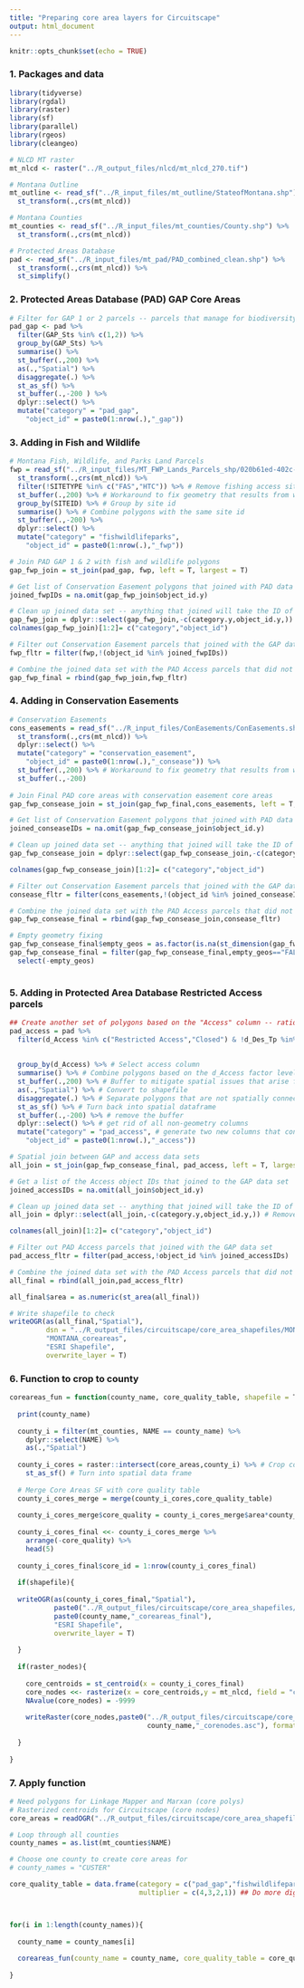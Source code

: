 ```yaml
---
title: "Preparing core area layers for Circuitscape"
output: html_document
---
```


```r
knitr::opts_chunk$set(echo = TRUE)
```

### 1. Packages and data
```r

library(tidyverse)
library(rgdal)
library(raster)
library(sf)
library(parallel)
library(rgeos)
library(cleangeo)

# NLCD MT raster
mt_nlcd <- raster("../R_output_files/nlcd/mt_nlcd_270.tif")

# Montana Outline
mt_outline <- read_sf("../R_input_files/mt_outline/StateofMontana.shp") %>% 
  st_transform(.,crs(mt_nlcd))

# Montana Counties
mt_counties <- read_sf("../R_input_files/mt_counties/County.shp") %>% 
  st_transform(.,crs(mt_nlcd))

# Protected Areas Database 
pad <- read_sf("../R_input_files/mt_pad/PAD_combined_clean.shp") %>%
  st_transform(.,crs(mt_nlcd)) %>% 
  st_simplify()

```

### 2. Protected Areas Database (PAD) GAP Core Areas
```r
# Filter for GAP 1 or 2 parcels -- parcels that manage for biodiversity
pad_gap <- pad %>% 
  filter(GAP_Sts %in% c(1,2)) %>% 
  group_by(GAP_Sts) %>% 
  summarise() %>% 
  st_buffer(.,200) %>% 
  as(.,"Spatial") %>%
  disaggregate(.) %>%
  st_as_sf() %>% 
  st_buffer(.,-200 ) %>% 
  dplyr::select() %>% 
  mutate("category" = "pad_gap",
    "object_id" = paste0(1:nrow(.),"_gap"))


```

### 3. Adding in Fish and Wildlife 
```r
# Montana Fish, Wildlife, and Parks Land Parcels
fwp = read_sf("../R_input_files/MT_FWP_Lands_Parcels_shp/020b61ed-402c-4012-8e4c-2bf60a7cd0fe202047-1-pd7i66.tiob.shp") %>% 
  st_transform(.,crs(mt_nlcd)) %>% 
  filter(!SITETYPE %in% c("FAS","HTC")) %>% # Remove fishing access sites and fish hatcheries
  st_buffer(.,200) %>% # Workaround to fix geometry that results from weird/convoluted boundaries
  group_by(SITEID) %>% # Group by site id
  summarise() %>% # Combine polygons with the same site id
  st_buffer(.,-200) %>% 
  dplyr::select() %>% 
  mutate("category" = "fishwildlifeparks",
    "object_id" = paste0(1:nrow(.),"_fwp"))

# Join PAD GAP 1 & 2 with fish and wildlife polygons
gap_fwp_join = st_join(pad_gap, fwp, left = T, largest = T)

# Get list of Conservation Easement polygons that joined with PAD data
joined_fwpIDs = na.omit(gap_fwp_join$object_id.y)

# Clean up joined data set -- anything that joined will take the ID of the Gap Status Polygon
gap_fwp_join = dplyr::select(gap_fwp_join,-c(category.y,object_id.y,)) # Remove columns from join associated with access data
colnames(gap_fwp_join)[1:2]= c("category","object_id")

# Filter out Conservation Easement parcels that joined with the GAP data set
fwp_fltr = filter(fwp,!(object_id %in% joined_fwpIDs))

# Combine the joined data set with the PAD Access parcels that did not join. 
gap_fwp_final = rbind(gap_fwp_join,fwp_fltr)

```


### 4. Adding in Conservation Easements
```r

# Conservation Easements
cons_easements = read_sf("../R_input_files/ConEasements/ConEasements.shp") %>% 
  st_transform(.,crs(mt_nlcd)) %>% 
  dplyr::select() %>% 
  mutate("category" = "conservation_easement",
    "object_id" = paste0(1:nrow(.),"_consease")) %>% 
  st_buffer(.,200) %>% # Workaround to fix geometry that results from weird/convoluted boundaries
  st_buffer(.,-200)
  
# Join Final PAD core areas with conservation easement core areas
gap_fwp_consease_join = st_join(gap_fwp_final,cons_easements, left = T, largest = T)

# Get list of Conservation Easement polygons that joined with PAD data
joined_conseaseIDs = na.omit(gap_fwp_consease_join$object_id.y)

# Clean up joined data set -- anything that joined will take the ID of the Gap Status Polygon
gap_fwp_consease_join = dplyr::select(gap_fwp_consease_join,-c(category.y,object_id.y,)) # Remove columns from join associated with access data

colnames(gap_fwp_consease_join)[1:2]= c("category","object_id")

# Filter out Conservation Easement parcels that joined with the GAP data set
consease_fltr = filter(cons_easements,!(object_id %in% joined_conseaseIDs))

# Combine the joined data set with the PAD Access parcels that did not join. 
gap_fwp_consease_final = rbind(gap_fwp_consease_join,consease_fltr)

# Empty geometry fixing
gap_fwp_consease_final$empty_geos = as.factor(is.na(st_dimension(gap_fwp_consease_final))) # find which one is empty
gap_fwp_consease_final = filter(gap_fwp_consease_final,empty_geos=="FALSE") %>%  # Filter out the empty one and remove the extra column
  select(-empty_geos)
    
```

### 5. Adding in Protected Area Database Restricted Access parcels
```r
## Create another set of polygons based on the "Access" column -- rationale is that many of these are manage or used a research for biodiversity, and many relatively natural places with closed or restricted access serve has habitat
pad_access = pad %>% 
  filter(d_Access %in% c("Restricted Access","Closed") & !d_Des_Tp %in% c("Agricultural Easement",
                                                                          "Private Agriculture",
                                                                          "Ranch Easement")) %>% 
  group_by(d_Access) %>% # Select access column
  summarise() %>% # Combine polygons based on the d_Access factor level
  st_buffer(.,200) %>% # Buffer to mitigate spatial issues that arise from complicated/convoluted polygon shapes
  as(.,"Spatial") %>% # Convert to shapefile
  disaggregate(.) %>% # Separate polygons that are not spatially connected
  st_as_sf() %>% # Turn back into spatial dataframe
  st_buffer(.,-200) %>% # remove the buffer
  dplyr::select() %>% # get rid of all non-geometry columns
  mutate("category" = "pad_access", # generate two new columns that contain the category and a unique ID
    "object_id" = paste0(1:nrow(.),"_access"))

# Spatial join between GAP and access data sets
all_join = st_join(gap_fwp_consease_final, pad_access, left = T, largest = T)

# Get a list of the Access object IDs that joined to the GAP data set
joined_accessIDs = na.omit(all_join$object_id.y)

# Clean up joined data set -- anything that joined will take the ID of the Gap Status Polygon
all_join = dplyr::select(all_join,-c(category.y,object_id.y,)) # Remove columns from join associated with access data

colnames(all_join)[1:2]= c("category","object_id")

# Filter out PAD Access parcels that joined with the GAP data set
pad_access_fltr = filter(pad_access,!object_id %in% joined_accessIDs)

# Combine the joined data set with the PAD Access parcels that did not join. 
all_final = rbind(all_join,pad_access_fltr)

all_final$area = as.numeric(st_area(all_final))

# Write shapefile to check
writeOGR(as(all_final,"Spatial"),
         dsn = "../R_output_files/circuitscape/core_area_shapefiles/MONTANA/",
         "MONTANA_coreareas",
         "ESRI Shapefile",
         overwrite_layer = T)

```

### 6. Function to crop to county
```r

coreareas_fun = function(county_name, core_quality_table, shapefile = T, raster_nodes = T){
  
  print(county_name)
  
  county_i = filter(mt_counties, NAME == county_name) %>% 
    dplyr::select(NAME) %>% 
    as(.,"Spatial")
  
  county_i_cores = raster::intersect(core_areas,county_i) %>% # Crop core areas to county
    st_as_sf() # Turn into spatial data frame
  
  # Merge Core Areas SF with core quality table
  county_i_cores_merge = merge(county_i_cores,core_quality_table)
  
  county_i_cores_merge$core_quality = county_i_cores_merge$area*county_i_cores_merge$multiplier
  
  county_i_cores_final <<- county_i_cores_merge %>% 
    arrange(-core_quality) %>% 
    head(5)
  
  county_i_cores_final$core_id = 1:nrow(county_i_cores_final)
  
  if(shapefile){
  
  writeOGR(as(county_i_cores_final,"Spatial"),
           paste0("../R_output_files/circuitscape/core_area_shapefiles/",county_name),
           paste0(county_name,"_coreareas_final"),
           "ESRI Shapefile",
           overwrite_layer = T)
    
  }
  
  if(raster_nodes){
    
    core_centroids = st_centroid(x = county_i_cores_final)
    core_nodes <<- rasterize(x = core_centroids,y = mt_nlcd, field = "core_id")
    NAvalue(core_nodes) = -9999
    
    writeRaster(core_nodes,paste0("../R_output_files/circuitscape/core_node_asciis/",
                                  county_name,"_corenodes.asc"), format = "ascii", overwrite = T)
    
  }
  
}


```

### 7. Apply function
```r

# Need polygons for Linkage Mapper and Marxan (core polys)
# Rasterized centroids for Circuitscape (core nodes)
core_areas = readOGR("../R_output_files/circuitscape/core_area_shapefiles/MONTANA/MONTANA_coreareas.shp")

# Loop through all counties
county_names = as.list(mt_counties$NAME)

# Choose one county to create core areas for
# county_names = "CUSTER"

core_quality_table = data.frame(category = c("pad_gap","fishwildlifeparks","conservation_easement","pad_access"),
                                multiplier = c(4,3,2,1)) ## Do more digging about how these lands are managed to decide



for(i in 1:length(county_names)){
  
  county_name = county_names[i]
  
  coreareas_fun(county_name = county_name, core_quality_table = core_quality_table)
  
}

```


